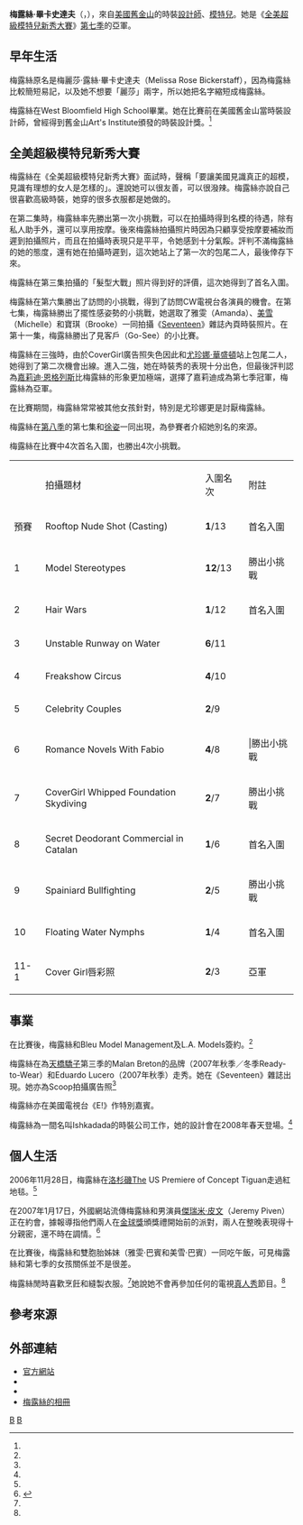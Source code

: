 {{Link style|time=2015-12-11T07:21:47+00:00}}
{{Infobox Model
| name          = 梅露絲·畢卡史達夫<br>{{en}}Melrose Bickerstaff
| image         = 
| imagesize     =  
| caption       = 
| birthname     = Melissa Rose Bickerstaff
| birthdate     = {{birth_date_and_age|1983|2|6}}<ref name="fmd">[http://www.fashionmodeldirectory.com/models/Melrose_Bickerstaff Melrose Bickerstaff Profile] {{Wayback|url=http://www.fashionmodeldirectory.com/models/Melrose_Bickerstaff |date=20070513214800 }} in the [http://www.fashionmodeldirectory.com FMD] {{Wayback|url=http://www.fashionmodeldirectory.com/ |date=20110202131259 }}-[[database|database]]. Accessed 2008-07-10.</ref>
| location      = {{US}}[[加利福尼亞州|加利福尼亞州]][[门洛帕克_(加利福尼亚州)|門洛公園市]]
| deathdate     = 
| deathplace    = 
| height        = {{Height|ft=5|in=8}}
| weight        = 
| haircolor     = 金髮
| eyecolor      = 藍色
| measurements  = (US) 34"-23.5"-35"
| dress size    = (US) 4,  (EU) 34
| shoesize      = (US) 7
| agency        = [[:en:Storm_Models_Management|Storm Models Management]]
| alias(es)     = Melrose，梅香，玫瑰香<ref>在《全美超級模特兒新秀大賽》第七季第六集，一些女孩為了攻擊她而改的別名。事後這名稱被沿用。</ref>
| spouse        = 
| homepage      = 
}}
'''梅露絲·畢卡史達夫'''（{{lang-en|Melrose Bickerstaff}}，{{bd|1983年|2月6日|catIdx=C}}），來自[[美國|美國]][[舊金山|舊金山]]的時裝[[設計師|設計師]]、[[模特兒|模特兒]]。她是《[[全美超級模特兒新秀大賽|全美超級模特兒新秀大賽]]》[[全美超級模特兒新秀大賽第七季|第七季]]的亞軍。

==早年生活==
梅露絲原名是梅麗莎·露絲·畢卡史達夫（Melissa Rose Bickerstaff），因為梅露絲比較簡短易記，以及她不想要「麗莎」兩字，所以她把名字縮短成梅露絲。

梅露絲在West Bloomfield High School畢業。她在比賽前在美國舊金山當時裝設計師，曾經得到舊金山Art's Institute頒發的時裝設計獎。<ref name="TV.com" />

==全美超級模特兒新秀大賽==
梅露絲在《全美超級模特兒新秀大賽》面試時，聲稱「要讓美國見識真正的超模，見識有理想的女人是怎樣的」。還說她可以很友善，可以很潑辣。梅露絲亦說自己很喜歡高級時裝，她穿的很多衣服都是她做的。

在第二集時，梅露絲率先勝出第一次小挑戰，可以在拍攝時得到名模的待遇，除有私人助手外，還可以享用按摩。後來梅露絲拍攝照片時因為只顧享受按摩要補妝而遲到拍攝照片，而且在拍攝時表現只是平平，令她感到十分氣餒。評判不滿梅露絲的她的態度，還有她在拍攝時遲到，這次她站上了第一次的包尾二人，最後倖存下來。

梅露絲在第三集拍攝的「髮型大戰」照片得到好的評價，這次她得到了首名入圍。

梅露絲在第六集勝出了訪問的小挑戰，得到了訪問CW電視台各演員的機會。在第七集，梅露絲勝出了擺性感姿勢的小挑戰，她選取了雅雯（Amanda）、[[美雪·巴賓|美雪]]（Michelle）和寶琪（Brooke）一同拍攝《[[Seventeen|Seventeen]]》雜誌內頁時裝照片。在第十一集，梅露絲勝出了見客戶（Go-See）的小比賽。

梅露絲在三強時，由於CoverGirl廣告照失色因此和[[尤珍娜·華盛頓|尤珍娜·華盛頓]]站上包尾二人，她得到了第二次機會出線。進入二強，她在時裝秀的表現十分出色，但最後評判認為[[嘉莉迪·恩格列斯|嘉莉迪·恩格列斯]]比梅露絲的形象更加極端，選擇了嘉莉迪成為第七季冠軍，梅露絲為亞軍。

在比賽期間，梅露絲常常被其他女孩針對，特別是尤珍娜更是討厭梅露絲。

梅露絲在[[全美超級模特兒新秀大賽_(第八季)|第八季]]的第七集和[[徐姿|徐姿]]一同出現，為參賽者介紹她別名的來源。

梅露絲在比賽中4次首名入圍，也勝出4次小挑戰。
{| border="1" colour="black"
|- 
|  || 拍攝題材 || 入圍名次 || 附註
|- 
| 預賽 || Rooftop Nude Shot (Casting)  || '''1'''/13||首名入圍
|- 
| 1 || Model Stereotypes  || '''12'''/13||勝出小挑戰
|- 
| 2 || Hair Wars ||'''1'''/12||首名入圍
|- 
| 3 || Unstable Runway on Water  || '''6'''/11||
|- 
| 4 || Freakshow Circus || '''4'''/10||
|- 
| 5 || Celebrity Couples || '''2'''/9||
|- 
| 6 || Romance Novels With Fabio || '''4'''/8|||勝出小挑戰
|-
| 7 || CoverGirl Whipped Foundation Skydiving  || '''2'''/7||勝出小挑戰
|- 
| 8 || Secret Deodorant Commercial in Catalan  || '''1'''/6||首名入圍
|- 
| 9 || Spainiard Bullfighting  || '''2'''/5||勝出小挑戰
|- 
| 10 || Floating Water Nymphs  || '''1'''/4||首名入圍
|- 
| 11-1 || Cover Girl唇彩照 || '''2'''/3||亞軍
|}

==事業==
在比賽後，梅露絲和Bleu Model Management及L.A. Models簽約。<ref name="F.M.D" />

梅露絲在為[[天橋驕子|天橋驕子]]第三季的Malan Breton的品牌（2007年秋季／冬季Ready-to-Wear）和Eduardo Lucero（2007年秋季）走秀。她在《Seventeen》雜誌出現。她亦為Scoop拍攝廣告照<ref name="F.M.D" />

梅露絲亦在美國電視台《E!》作特別嘉賓。

梅露絲為一間名叫Ishkadada的時裝公司工作，她的設計會在2008年春天登場。<ref name="TV.com" />

==個人生活==
2006年11月28日，梅露絲在[[洛杉磯|洛杉磯]]The US Premiere of Concept Tiguan走過紅地毯。<ref name="TV.com" />

在2007年1月17日，外國網站流傳梅露絲和男演員[[傑瑞米·皮文|傑瑞米·皮文]]（Jeremy Piven）正在約會，據報導指他們兩人在[[金球獎|金球獎]]頒獎禮開始前的派對，兩人在整晚表現得十分親密，還不時在調情。<ref>{{Cite web |url=http://www.realitytvworld.com/news/top-model-7-runner-up-melrose-bickerstaff-dating-jeremy-piven-4576.php |title='Top Model 7' runner-up Melrose Bickerstaff dating Jeremy Piven? |accessdate=2007-05-09 |archive-date=2007-05-20 |archive-url=https://web.archive.org/web/20070520173735/http://www.realitytvworld.com/news/top-model-7-runner-up-melrose-bickerstaff-dating-jeremy-piven-4576.php |dead-url=no }}</ref>

在比賽後，梅露絲和雙胞胎姊妹（雅雯·巴賓和美雪·巴賓）一同吃午飯，可見梅露絲和第七季的女孩關係並不是很差。

梅露絲閒時喜歡烹飪和縫製衣服。<ref name="IMDb" />她說她不會再參加任何的電視[[真人秀|真人秀]]節目。<ref name="TV.com" />

==參考來源==
{{reflist|refs = 
<ref name="TV.com">[http://www.tv.com/melrose-bickerstaff/person/471853/trivia.html 梅露絲·畢卡史達夫在TV.com上的資料]</ref>
<ref name="F.M.D">[http://www.fashionmodeldirectory.com/models/Melrose_Bickerstaff Melrose Bickerstaf at Fashion Model Directory]</ref>
<ref name="IMDb">[http://www.imdb.com/name/nm2498034/bio 梅露絲·畢卡史達夫在IMDb上的資料]</ref>
}}

==外部連結==
*[https://web.archive.org/web/20070510022110/http://www.melrosemodel.com/ 官方網站]
*{{imdb name|id=2498034|name=梅露絲·畢卡史達夫}} 
*{{MySpace|melroseofficialpage}}
*[http://www.all-antm.net/thumbnails.php?album=87 梅露絲的相冊] {{Wayback|url=http://www.all-antm.net/thumbnails.php?album=87 |date=20070908012435 }}

{{start box}}
{{succession box|title=[[全美超級模特兒新秀大賽|全美超級模特兒新秀大賽]]亚軍
|years=[[全美超級模特兒新秀大賽_(第七季)|第七季]]
| before = [[鍾妮·德斯|鍾妮·德斯]]
| after  = [[娜塔莎·加爾金娜|娜塔莎·加爾金娜]]
}}
{{end}}


[[Category:全美超級模特兒新秀大賽參賽者|B]]
[[Category:美國女性模特兒|B]]
{{America's Next Top Model}}